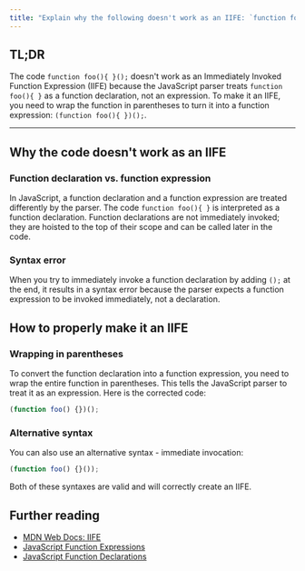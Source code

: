 ```yaml
---
title: "Explain why the following doesn't work as an IIFE: `function foo(){ }();`. What needs to be changed to properly make it an IIFE?"
---
```


## TL;DR

The code `function foo(){ }();` doesn't work as an Immediately Invoked Function Expression (IIFE) because the JavaScript parser treats `function foo(){ }` as a function declaration, not an expression. To make it an IIFE, you need to wrap the function in parentheses to turn it into a function expression: `(function foo(){ })();`.

---

## Why the code doesn't work as an IIFE

### Function declaration vs. function expression

In JavaScript, a function declaration and a function expression are treated differently by the parser. The code `function foo(){ }` is interpreted as a function declaration. Function declarations are not immediately invoked; they are hoisted to the top of their scope and can be called later in the code.

### Syntax error

When you try to immediately invoke a function declaration by adding `();` at the end, it results in a syntax error because the parser expects a function expression to be invoked immediately, not a declaration.

## How to properly make it an IIFE

### Wrapping in parentheses

To convert the function declaration into a function expression, you need to wrap the entire function in parentheses. This tells the JavaScript parser to treat it as an expression. Here is the corrected code:

```javascript
(function foo() {})();
```

### Alternative syntax

You can also use an alternative syntax - immediate invocation:

```javascript
(function foo() {}());
```

Both of these syntaxes are valid and will correctly create an IIFE.

## Further reading

- [MDN Web Docs: IIFE](https://developer.mozilla.org/en-US/docs/Glossary/IIFE)
- [JavaScript Function Expressions](https://developer.mozilla.org/en-US/docs/Web/JavaScript/Reference/Operators/function)
- [JavaScript Function Declarations](https://developer.mozilla.org/en-US/docs/Web/JavaScript/Reference/Statements/function)
